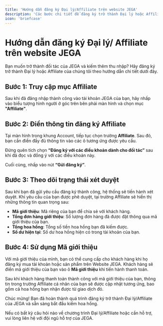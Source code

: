 ```yaml
---
title: 'Hướng dẫn đăng ký Đại lý/Affiliate trên website JEGA'
description: 'Các bước chi tiết để đăng ký trở thành Đại lý hoặc Affiliate của JEGA và bắt đầu kiếm hoa hồng.'
icon: 'briefcase'
---
```


# Hướng dẫn đăng ký Đại lý/ Affiliate trên website JEGA

Bạn muốn trở thành đối tác của JEGA và kiếm thêm thu nhập? Hãy đăng ký trở thành Đại lý hoặc Affiliate của chúng tôi theo hướng dẫn chi tiết dưới đây.

## Bước 1: Truy cập mục Affiliate

Sau khi đã đăng nhập thành công vào tài khoản JEGA của bạn, hãy nhấp vào biểu tượng hình người ở góc trên bên phải màn hình và chọn mục **"Affiliate"**.

## Bước 2: Điền thông tin đăng ký Affiliate

Tại màn hình trong khung Account, tiếp tục chọn trường **Affiliate**. Sau đó, bạn cần điền đầy đủ thông tin vào các ô tương ứng được yêu cầu.

Đừng quên tích chọn **“Đăng ký với các điều khoản dành cho đối tác”** sau khi đã đọc và đồng ý với các điều khoản này.

Cuối cùng, nhấp vào nút **“Gửi đăng ký”**.

## Bước 3: Theo dõi trạng thái xét duyệt

Sau khi bạn đã gửi yêu cầu đăng ký thành công, hệ thống sẽ tiến hành xét duyệt. Khi yêu cầu của bạn được phê duyệt, tại trường Affiliate sẽ hiển thị những thông tin quan trọng sau:

-   **Mã giới thiệu**: Mã riêng của bạn để chia sẻ với khách hàng.
-   **Tổng đơn hàng giới thiệu**: Số lượng đơn hàng đã được đặt thông qua mã giới thiệu của bạn.
-   **Tổng hoa hồng**: Tổng số tiền hoa hồng bạn đã kiếm được.
-   **Số dư hiện tại**: Số dư hoa hồng hiện có trong tài khoản của bạn.

## Bước 4: Sử dụng Mã giới thiệu

Với mã giới thiệu của mình, bạn có thể cung cấp cho khách hàng khi họ đăng ký mua tài khoản hoặc sản phẩm trên Website JEGA. Khách hàng sẽ điền mã giới thiệu của bạn vào ô **Mã giới thiệu** khi tiến hành thanh toán.

Sau khi khách hàng thanh toán thành công với mã giới thiệu của bạn, thông tin trong trường Affiliate cá nhân của bạn sẽ được cập nhật tương ứng, bao gồm cả hoa hồng bạn nhận được từ giao dịch đó.

<Success>
Chúc mừng! Bạn đã hoàn thành quá trình đăng ký trở thành Đại lý/Affiliate của JEGA và sẵn sàng bắt đầu kiếm hoa hồng.
</Success>

Nếu có bất kỳ câu hỏi nào về chương trình Đại lý/Affiliate hoặc cần hỗ trợ, vui lòng liên hệ với đội ngũ hỗ trợ của JEGA.
